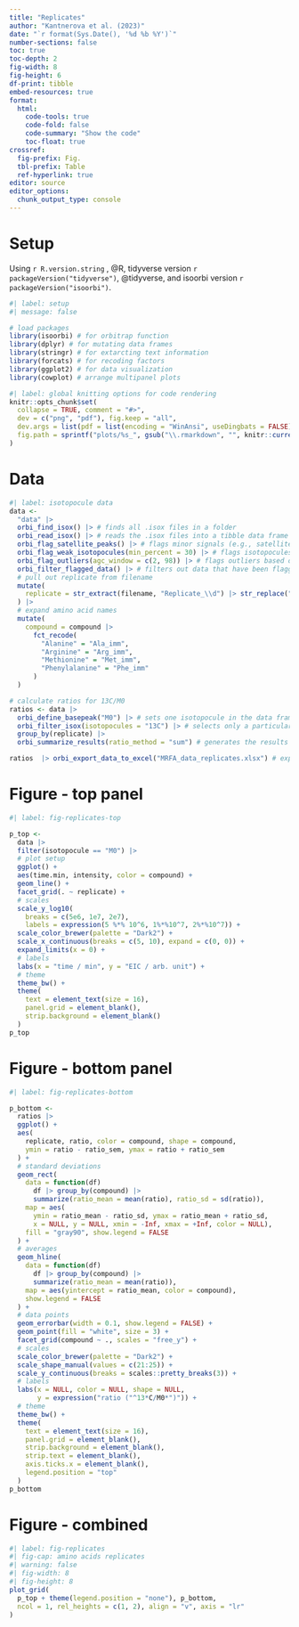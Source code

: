 ```yaml
---
title: "Replicates"
author: "Kantnerova et al. (2023)"
date: "`r format(Sys.Date(), '%d %b %Y')`"
number-sections: false
toc: true
toc-depth: 2
fig-width: 8
fig-height: 6
df-print: tibble
embed-resources: true
format: 
  html: 
    code-tools: true
    code-fold: false
    code-summary: "Show the code"
    toc-float: true
crossref:
  fig-prefix: Fig.
  tbl-prefix: Table
  ref-hyperlink: true
editor: source
editor_options: 
  chunk_output_type: console
---
```


# Setup

Using `r R.version.string` , @R, tidyverse version `r packageVersion("tidyverse")`, @tidyverse, and isoorbi version `r packageVersion("isoorbi")`.

```r
#| label: setup
#| message: false

# load packages
library(isoorbi) # for orbitrap function
library(dplyr) # for mutating data frames
library(stringr) # for extarcting text information
library(forcats) # for recoding factors
library(ggplot2) # for data visualization
library(cowplot) # arrange multipanel plots
```

```r
#| label: global knitting options for code rendering
knitr::opts_chunk$set(
  collapse = TRUE, comment = "#>",
  dev = c("png", "pdf"), fig.keep = "all",
  dev.args = list(pdf = list(encoding = "WinAnsi", useDingbats = FALSE)),
  fig.path = sprintf("plots/%s_", gsub("\\.rmarkdown", "", knitr::current_input()))
)
```

# Data

```r
#| label: isotopocule data
data <- 
  "data" |>
  orbi_find_isox() |> # finds all .isox files in a folder
  orbi_read_isox() |> # reads the .isox files into a tibble data frame
  orbi_flag_satellite_peaks() |> # flags minor signals (e.g., satellite peaks) that were reported by IsoX
  orbi_flag_weak_isotopocules(min_percent = 30) |> # flags isotopocules that are not consistently detected in most scans
  orbi_flag_outliers(agc_window = c(2, 98)) |> # flags outliers based on a TIC x IT criteria
  orbi_filter_flagged_data() |> # filters out data that have been flagged using the previous functions
  # pull out replicate from filename
  mutate(
    replicate = str_extract(filename, "Replicate_\\d") |> str_replace("_", " ")
  ) |>
  # expand amino acid names
  mutate(
    compound = compound |>
      fct_recode(
        "Alanine" = "Ala_imm",
        "Arginine" = "Arg_imm",
        "Methionine" = "Met_imm",
        "Phenylalanine" = "Phe_imm"
      )
  )

# calculate ratios for 13C/M0
ratios <- data |>
  orbi_define_basepeak("M0") |> # sets one isotopocule in the data frame as the base peak (ratio denominator)
  orbi_filter_isox(isotopocules = "13C") |> # selects only a particular isotopocule, can be also used for compound or time range
  group_by(replicate) |>
  orbi_summarize_results(ratio_method = "sum") # generates the results table

ratios  |> orbi_export_data_to_excel("MRFA_data_replicates.xlsx") # exports the final dataset into an Excel file
```

# Figure - top panel

```r
#| label: fig-replicates-top

p_top <- 
  data |>
  filter(isotopocule == "M0") |>
  # plot setup
  ggplot() +
  aes(time.min, intensity, color = compound) + 
  geom_line() +
  facet_grid(. ~ replicate) +
  # scales
  scale_y_log10(
    breaks = c(5e6, 1e7, 2e7), 
    labels = expression(5 %*% 10^6, 1%*%10^7, 2%*%10^7)) +
  scale_color_brewer(palette = "Dark2") +
  scale_x_continuous(breaks = c(5, 10), expand = c(0, 0)) +
  expand_limits(x = 0) + 
  # labels 
  labs(x = "time / min", y = "EIC / arb. unit") +
  # theme
  theme_bw() +
  theme(
    text = element_text(size = 16),
    panel.grid = element_blank(),
    strip.background = element_blank()
  )
p_top
```

# Figure - bottom panel

```r
#| label: fig-replicates-bottom

p_bottom <- 
  ratios |>
  ggplot() +
  aes(
    replicate, ratio, color = compound, shape = compound,
    ymin = ratio - ratio_sem, ymax = ratio + ratio_sem
  ) +
  # standard deviations
  geom_rect(
    data = function(df) 
      df |> group_by(compound) |>
      summarize(ratio_mean = mean(ratio), ratio_sd = sd(ratio)),
    map = aes(
      ymin = ratio_mean - ratio_sd, ymax = ratio_mean + ratio_sd,
      x = NULL, y = NULL, xmin = -Inf, xmax = +Inf, color = NULL),
    fill = "gray90", show.legend = FALSE
  ) +
  # averages
  geom_hline(
    data = function(df) 
      df |> group_by(compound) |>
      summarize(ratio_mean = mean(ratio)),
    map = aes(yintercept = ratio_mean, color = compound),
    show.legend = FALSE
  ) +
  # data points
  geom_errorbar(width = 0.1, show.legend = FALSE) + 
  geom_point(fill = "white", size = 3) +
  facet_grid(compound ~ ., scales = "free_y") +
  # scales
  scale_color_brewer(palette = "Dark2") +
  scale_shape_manual(values = c(21:25)) +
  scale_y_continuous(breaks = scales::pretty_breaks(3)) +
  # labels
  labs(x = NULL, color = NULL, shape = NULL,
       y = expression("ratio ("^13*C/M0*")")) +
  # theme
  theme_bw() +
  theme(
    text = element_text(size = 16),
    panel.grid = element_blank(),
    strip.background = element_blank(),
    strip.text = element_blank(),
    axis.ticks.x = element_blank(),
    legend.position = "top"
  )
p_bottom
```

# Figure - combined

```r
#| label: fig-replicates
#| fig-cap: amino acids replicates
#| warning: false
#| fig-width: 8
#| fig-height: 8
plot_grid(
  p_top + theme(legend.position = "none"), p_bottom,
  ncol = 1, rel_heights = c(1, 2), align = "v", axis = "lr"
)
```
